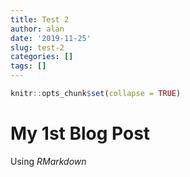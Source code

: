 ```yaml
---
title: Test 2
author: alan
date: '2019-11-25'
slug: test-2
categories: []
tags: []
---
```


```r
knitr::opts_chunk$set(collapse = TRUE)
```

# My 1st Blog Post

Using *RMarkdown*